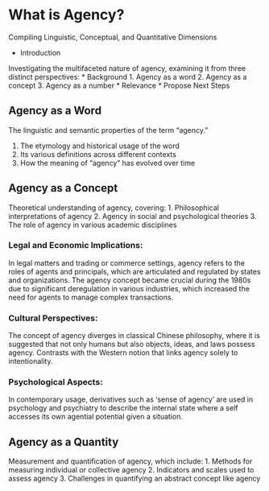 # What is Agency?
Compiling Linguistic, Conceptual, and Quantitative Dimensions

* Introduction


Investigating the multifaceted nature of agency, examining it from three distinct perspectives:
* Background
1. Agency as a word
2. Agency as a concept
3. Agency as a number
* Relevance
* Propose Next Steps

## Agency as a Word
The linguistic and semantic properties of the term "agency." 

1. The etymology and historical usage of the word
2. Its various definitions across different contexts
3. How the meaning of "agency" has evolved over time

## Agency as a Concept
Theoretical understanding of agency, covering:
1. Philosophical interpretations of agency
2. Agency in social and psychological theories
3. The role of agency in various academic disciplines

### Legal and Economic Implications:
In legal matters and trading or commerce settings, agency refers to the roles of agents and principals, which are articulated and regulated by states and organizations.  The agency concept became crucial during the 1980s due to significant deregulation in various industries, which increased the need for agents to manage complex transactions.

### Cultural Perspectives:
The concept of agency diverges in classical Chinese philosophy, where it is suggested that not only humans but also objects, ideas, and laws possess agency. Contrasts with the Western notion that links agency solely to intentionality.

### Psychological Aspects:
In contemporary usage, derivatives such as ‘sense of agency’ are used in psychology and psychiatry to describe the internal state where a self accesses its own agential potential given a situation.

## Agency as a Quantity
Measurement and quantification of agency, which include:
1. Methods for measuring individual or collective agency
2. Indicators and scales used to assess agency
3. Challenges in quantifying an abstract concept like agency